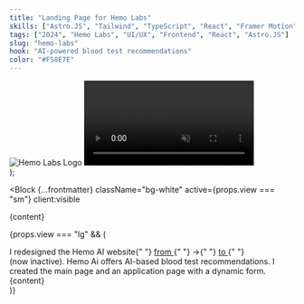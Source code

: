 ```yaml
---
title: "Landing Page for Hemo Labs"
skills: ["Astro.JS", "Tailwind", "TypeScript", "React", "Framer Motion"]
tags: ["2024", "Hemo Labs", "UI/UX", "Frontend", "React", "Astro.JS"]
slug: "hemo-labs"
hook: "AI-powered blood test recommendations"
color: "#F58E7E"
---
```



  <div class="flex flex-col items-center ">
    <img src="/assets/web-1.svg" alt="Hemo Labs Logo" class="mx-10 mb-4" />
    <video
      src="/assets/web-1.mp4"
      class="origin-top scale-150 rounded-xl"
      autoPlay
      muted
      loop
    />
  </div>
);

<Block
  {...frontmatter}
  className="bg-white"
  active={props.view === "sm"}
  client:visible
>
  <div class="absolute -translate-x-1/2 left-1/2 top-20 ">{content}</div>
</Block>

{props.view === "lg" && (

<div class="relative flex flex-col p-6 overflow-hidden bg-white md:rounded-3xl rounded-2xl md:p-11 text-neutral-400">
  <Title className="!text-[#F58E7E]">{frontmatter.title}</Title>
  <TextBlock>
    I redesigned the Hemo AI website{" "}
    <a href="http://hemo-ai.kz" className="underline">
      from
    </a>{" "}
    →{" "}
    <a href="http://hemo-theta.vercel.app" className="underline">
      to
    </a>{" "}
    (now&nbsp;inactive). Hemo Ai offers AI-based blood test recommendations. I
    created the main page and an application page with a dynamic form.
  </TextBlock>
  <Skills
    skills={frontmatter.skills}
    highlight={"hover:text-[#F58E7E]"}
    className=""
  />
  <div class="mt-24 mb-24 top-2/3 xl:top-1/3 md:absolute md:w-1/2 left-1/2 md:mt-0">
    {content}
  </div>
</div>
)}
